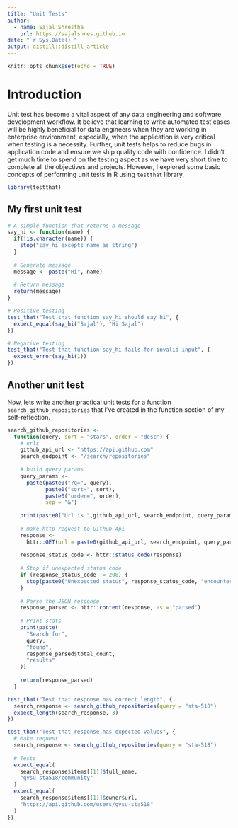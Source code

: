 ```yaml
---
title: "Unit Tests"
author:
  - name: Sajal Shrestha 
    url: https://sajalshres.github.io
date: "`r Sys.Date()`"
output: distill::distill_article
---
```


```r
knitr::opts_chunk$set(echo = TRUE)
```

# Introduction

Unit test has become a vital aspect of any data engineering and software development workflow. It believe that learning to write automated test cases will be highly beneficial for data engineers when they are working in enterprise environment, especially, when the application is very critical when testing is a necessity. Further, unit tests helps to reduce bugs in application code and ensure we ship quality code with confidence. I didn't get much time to spend on the testing aspect as we have very short time to complete all the objectives and projects. However, I explored some basic concepts of performing unit tests in R using `testthat` library.

```r
library(testthat)
```

## My first unit test

```r
# A simple function that returns a message
say_hi <- function(name) {
  if(!is.character(name)) {
    stop("say_hi excepts name as string")
  }
  
  # Generate message
  message <- paste("Hi", name)
  
  # Return message
  return(message)
}

# Positive testing
test_that("Test that function say_hi should say hi", {
  expect_equal(say_hi("Sajal"), "Hi Sajal")
})

# Negative testing
test_that("Test that function say_hi fails for invalid input", {
  expect_error(say_hi(1))
})

```

## Another unit test

Now, lets write another practical unit tests for a function `search_github_repositories` that I've created in the function section of my self-reflection.

```r
search_github_repositories <-
  function(query, sort = "stars", order = "desc") {
    # urls
    github_api_url <- "https://api.github.com"
    search_endpoint <- "/search/repositories"
    
    # build query params
    query_params <-
      paste(paste0("?q=", query),
            paste0("sort=", sort),
            paste0("order=", order),
            sep = "&")
    
    print(paste0("Url is ",github_api_url, search_endpoint, query_params))
    
    # make http request to Github Api
    response <-
      httr::GET(url = paste0(github_api_url, search_endpoint, query_params))
    
    response_status_code <- httr::status_code(response)
    
    # Stop if unexpected status code
    if (response_status_code != 200) {
      stop(paste0("Unexpected status", response_status_code, "encountered"))
    }
    
    # Parse the JSON response
    response_parsed <- httr::content(response, as = "parsed")
    
    # Print stats
    print(paste(
      "Search for",
      query,
      "found",
      response_parsed$total_count,
      "results"
    ))
    
    return(response_parsed)
  }
```

```r
test_that("Test that response has correct length", {
  search_response <- search_github_repositories(query = "sta-518")
  expect_length(search_response, 3)
})

test_that("Test that response has expected values", {
  # Make request
  search_response <- search_github_repositories(query = "sta-518")
  
  # Tests
  expect_equal(
    search_response$items[[1]]$full_name,  
    "gvsu-sta518/community"
  )
  expect_equal(
    search_response$items[[1]]$owner$url, 
    "https://api.github.com/users/gvsu-sta518"
  )
})
```

